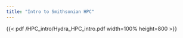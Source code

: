 ```yaml
---
title: "Intro to Smithsonian HPC"
---
```


{{< pdf /HPC_intro/Hydra_HPC_intro.pdf width=100% height=800 >}}